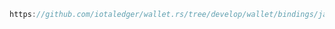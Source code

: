 ```java reference
https://github.com/iotaledger/wallet.rs/tree/develop/wallet/bindings/java/examples/src/RequestFundsFromFaucet.java
```

